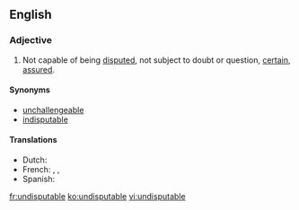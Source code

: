 ==English==

===Adjective===
{{en-adj}}

# Not capable of being [[disputed]], not subject to doubt or question, [[certain]], [[assured]].

====Synonyms====
* [[unchallengeable]]
* [[indisputable]]

====Translations====
* Dutch: {{t-|nl|onomstotelijk}}
* French: {{t+|fr|indiscutable}}, {{t+|fr|incontestable}}, {{t+|fr|irréfutable}}
* Spanish: {{t-|es|indisputable}}

[[fr:undisputable]]
[[ko:undisputable]]
[[vi:undisputable]]
